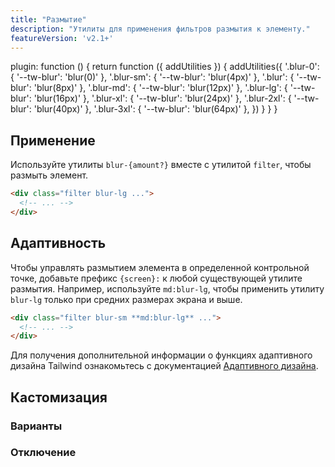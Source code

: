 ```yaml
---
title: "Размытие"
description: "Утилиты для применения фильтров размытия к элементу."
featureVersion: 'v2.1+'
---
```



  plugin: function () {
    return function ({ addUtilities }) {
      addUtilities({
        '.blur-0': { '--tw-blur': 'blur(0)' },
        '.blur-sm': { '--tw-blur': 'blur(4px)' },
        '.blur': { '--tw-blur': 'blur(8px)' },
        '.blur-md': { '--tw-blur': 'blur(12px)' },
        '.blur-lg': { '--tw-blur': 'blur(16px)' },
        '.blur-xl': { '--tw-blur': 'blur(24px)' },
        '.blur-2xl': { '--tw-blur': 'blur(40px)' },
        '.blur-3xl': { '--tw-blur': 'blur(64px)' },
      })
    }
  }
}

## Применение

Используйте утилиты `blur-{amount?}` вместе с утилитой `filter`, чтобы размыть элемент.

```html
<div class="filter blur-lg ...">
  <!-- ... -->
</div>
```

## Адаптивность

Чтобы управлять размытием элемента в определенной контрольной точке, добавьте префикс `{screen}:` к любой существующей утилите размытия. Например, используйте `md:blur-lg`, чтобы применить утилиту `blur-lg` только при средних размерах экрана и выше.

```html
<div class="filter blur-sm **md:blur-lg** ...">
  <!-- ... -->
</div>
```

Для получения дополнительной информации о функциях адаптивного дизайна Tailwind ознакомьтесь с документацией [Адаптивного дизайна](/docs/responsive-design).

## Кастомизация

### Варианты

<Variants plugin="blur" name="blur" />

### Отключение

<Disabling plugin="blur" name="blur" />
